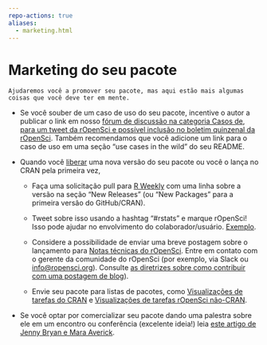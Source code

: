 ```yaml
---
repo-actions: true
aliases: 
  - marketing.html
---
```


# Marketing do seu pacote {#marketing}

```block
Ajudaremos você a promover seu pacote, mas aqui estão mais algumas coisas que você deve ter em mente.
```

- Se você souber de um caso de uso do seu pacote, incentive o autor a publicar o link em nosso [fórum de discussão na categoria Casos de](https://discuss.ropensci.org/c/usecases), [para um tweet da rOpenSci e possível inclusão no boletim quinzenal da rOpenSci](https://discuss.ropensci.org/t/about-the-usecases-category/33). Também recomendamos que você adicione um link para o caso de uso em uma seção "use cases in the wild" do seu README.

- Quando você [liberar](#releasing) uma nova versão do seu pacote ou você o lança no CRAN pela primeira vez,
  
  - Faça uma solicitação pull para [R Weekly](https://github.com/rweekly/rweekly.org) com uma linha sobre a versão na seção "New Releases" (ou "New Packages" para a primeira versão do GitHub/CRAN).
  
  - Tweet sobre isso usando a hashtag "#rstats" e marque rOpenSci! Isso pode ajudar no envolvimento do colaborador/usuário. [Exemplo](https://twitter.com/opencpu/status/1003934871830622208).
  
  - Considere a possibilidade de enviar uma breve postagem sobre o lançamento para [Notas técnicas do rOpenSci](https://ropensci.org/technotes/). Entre em contato com o gerente da comunidade do rOpenSci (por exemplo, via Slack ou [info@ropensci.org](mailto:info@ropensci.org)). Consulte [as diretrizes sobre como contribuir com uma postagem de blog](https://blogguide.ropensci.org)).
  
  - Envie seu pacote para listas de pacotes, como [Visualizações de tarefas do CRAN](https://cran.r-project.org/web/views/) e [Visualizações de tarefas rOpenSci não-CRAN](https://github.com/search?utf8=%E2%9C%93&q=user%3Aropensci+%22task+view%22&type=Repositories&ref=searchresults).

- Se você optar por comercializar seu pacote dando uma palestra sobre ele em um encontro ou conferência (excelente ideia!)
  leia [este artigo de Jenny Bryan e Mara Averick](https://www.tidyverse.org/articles/2018/07/carpe-talk/).


